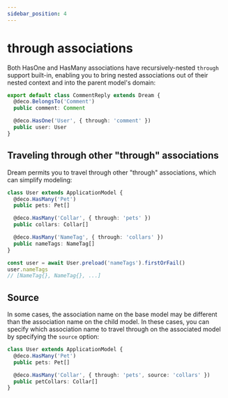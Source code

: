 ```yaml
---
sidebar_position: 4
---
```


# through associations

Both HasOne and HasMany associations have recursively-nested `through` support built-in, enabling you to bring nested associations out of their nested context and into the parent model's domain:

```ts
export default class CommentReply extends Dream {
  @deco.BelongsTo('Comment')
  public comment: Comment

  @deco.HasOne('User', { through: 'comment' })
  public user: User
}
```

## Traveling through other "through" associations

Dream permits you to travel through other "through" associations, which can simplify modeling:

```ts
class User extends ApplicationModel {
  @deco.HasMany('Pet')
  public pets: Pet[]

  @deco.HasMany('Collar', { through: 'pets' })
  public collars: Collar[]

  @deco.HasMany('NameTag', { through: 'collars' })
  public nameTags: NameTag[]
}

const user = await User.preload('nameTags').firstOrFail()
user.nameTags
// [NameTag{}, NameTag{}, ...]
```

## Source

In some cases, the association name on the base model may be different than the association name on the child model. In these cases, you can specify which association name to travel through on the associated model by specifying the `source` option:

```ts
class User extends ApplicationModel {
  @deco.HasMany('Pet')
  public pets: Pet[]

  @deco.HasMany('Collar', { through: 'pets', source: 'collars' })
  public petCollars: Collar[]
}
```

